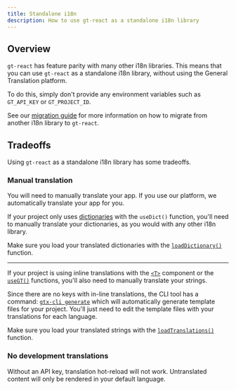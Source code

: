 ```yaml
---
title: Standalone i18n
description: How to use gt-react as a standalone i18n library
---
```


## Overview

`gt-react` has feature parity with many other i18n libraries.
This means that you can use `gt-react` as a standalone i18n library, without using the General Translation platform.

To do this, simply don't provide any environment variables such as `GT_API_KEY` or `GT_PROJECT_ID`.

See our [migration guide](/docs/react/guides/migration) for more information on how to migrate from another i18n library to `gt-react`.

## Tradeoffs

Using `gt-react` as a standalone i18n library has some tradeoffs.

### Manual translation

You will need to manually translate your app. If you use our platform, we automatically translate your app for you.

If your project only uses [dictionaries](/docs/react/guides/dictionaries) with the `useDict()` function,
you'll need to manually translate your dictionaries, as you would with any other i18n library.

Make sure you load your translated dictionaries with the [`loadDictionary()`](/docs/react/api/config/load-dictionary) function.

---

If your project is using inline translations with the [`<T>`](/docs/react/guides/jsx) component
or the [`useGT()`](/docs/react/guides/strings) functions,
you'll also need to manually translate your strings.

Since there are no keys with in-line translations, the CLI tool has a command: [`gtx-cli generate`](/docs/cli/generate)
which will automatically generate template files for your project. You'll just need to edit the template files with your translations for each language.

Make sure you load your translated strings with the [`loadTranslations()`](/docs/react/api/config/load-translations) function.

### No development translations

Without an API key, translation hot-reload will not work. Untranslated content will only be rendered in your default language.